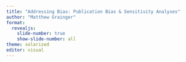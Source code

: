 ```yaml
---
title: "Addressing Bias: Publication Bias & Sensitivity Analyses"
author: "Matthew Grainger"
format:
  revealjs:
    slide-number: true
    show-slide-number: all
theme: solarized
editor: visual
---
```


## 
